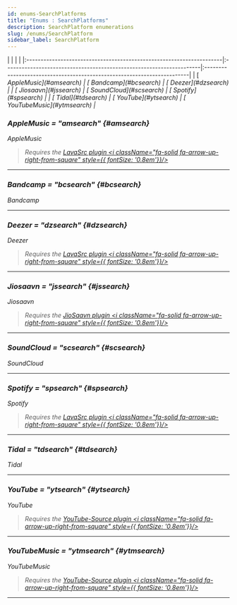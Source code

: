 ```yaml
---
id: enums-SearchPlatforms
title: "Enums : SearchPlatforms"
description: SearchPlatform enumerations
slug: /enums/SearchPlatform
sidebar_label: SearchPlatform
---
```



<Tabs>
	<TabItem value="npm" label="Enumeration members" default>
        |                                                                      |                                                                      |                                                                         |
        |:---------------------------------------------------------------------|:---------------------------------------------------------------------|:------------------------------------------------------------------------|
        | [<i className="fa-solid fa-bars-staggered" /> AppleMusic](#amsearch) | [<i className="fa-solid fa-bars-staggered" /> Bandcamp](#bcsearch)   | [<i className="fa-solid fa-bars-staggered" /> Deezer](#dzsearch)        |
        | [<i className="fa-solid fa-bars-staggered" /> Jiosaavn](#jssearch)   | [<i className="fa-solid fa-bars-staggered" /> SoundCloud](#scsearch) | [<i className="fa-solid fa-bars-staggered" /> Spotify](#spsearch)       |
        | [<i className="fa-solid fa-bars-staggered" /> Tidal](#tdsearch)      | [<i className="fa-solid fa-bars-staggered" /> YouTube](#ytsearch)    | [<i className="fa-solid fa-bars-staggered" /> YouTubeMusic](#ytmsearch) |
	</TabItem>
</Tabs>

### AppleMusic = "amsearch" {#amsearch}

<span className="info badge">AppleMusic</span>

> Requires the [LavaSrc plugin <i className="fa-solid fa-arrow-up-right-from-square" style={{ fontSize: '0.8em'}}/>](https://github.com/topi314/LavaSrc)

---

### Bandcamp = "bcsearch" {#bcsearch}

<span className="info badge">Bandcamp</span>

---

### Deezer = "dzsearch" {#dzsearch}

<span className="info badge">Deezer</span>

> Requires the [LavaSrc plugin <i className="fa-solid fa-arrow-up-right-from-square" style={{ fontSize: '0.8em'}}/>](https://github.com/topi314/LavaSrc)

---

### Jiosaavn = "jssearch" {#jssearch}

<span className="info badge">Jiosaavn</span>

> Requires the [JioSaavn plugin <i className="fa-solid fa-arrow-up-right-from-square" style={{ fontSize: '0.8em'}}/>](https://github.com/appujet/jiosaavn-plugin)

---

### SoundCloud = "scsearch" {#scsearch}

<span className="info badge">SoundCloud</span>

---

### Spotify = "spsearch" {#spsearch}

<span className="info badge">Spotify</span>

> Requires the [LavaSrc plugin <i className="fa-solid fa-arrow-up-right-from-square" style={{ fontSize: '0.8em'}}/>](https://github.com/topi314/LavaSrc)

---

### Tidal = "tdsearch" {#tdsearch}

<span className="info badge">Tidal</span>

---

### YouTube = "ytsearch" {#ytsearch}

<span className="info badge">YouTube</span>

> Requires the [YouTube-Source plugin <i className="fa-solid fa-arrow-up-right-from-square" style={{ fontSize: '0.8em'}}/>](https://github.com/lavalink-devs/youtube-source)

---

### YouTubeMusic = "ytmsearch" {#ytmsearch}

<span className="info badge">YouTubeMusic</span>

> Requires the [YouTube-Source plugin <i className="fa-solid fa-arrow-up-right-from-square" style={{ fontSize: '0.8em'}}/>](https://github.com/lavalink-devs/youtube-source)

---
